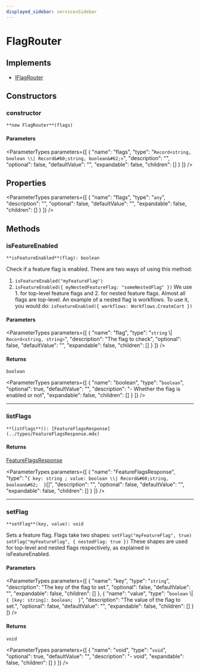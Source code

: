 ```yaml
---
displayed_sidebar: servicesSidebar
---
```



# FlagRouter

## Implements

- [IFlagRouter](../interfaces/IFlagRouter.mdx)

## Constructors

### constructor

`**new FlagRouter**(flags)`

#### Parameters

<ParameterTypes parameters={[
  {
    "name": "flags",
    "type": "`Record<string, boolean \\| Record&#60;string, boolean&#62;>`",
    "description": "",
    "optional": false,
    "defaultValue": "",
    "expandable": false,
    "children": []
  }
]} />

## Properties

<ParameterTypes parameters={[
  {
    "name": "flags",
    "type": "`any`",
    "description": "",
    "optional": false,
    "defaultValue": "",
    "expandable": false,
    "children": []
  }
]} />

## Methods

### isFeatureEnabled

`**isFeatureEnabled**(flag): boolean`

Check if a feature flag is enabled.
There are two ways of using this method:
1. `isFeatureEnabled("myFeatureFlag")`
2. `isFeatureEnabled({ myNestedFeatureFlag: "someNestedFlag" })`
We use 1. for top-level feature flags and 2. for nested feature flags. Almost all flags are top-level.
An example of a nested flag is workflows. To use it, you would do:
`isFeatureEnabled({ workflows: Workflows.CreateCart })`

#### Parameters

<ParameterTypes parameters={[
  {
    "name": "flag",
    "type": "`string` \\| `Record<string, string>`",
    "description": "The flag to check",
    "optional": false,
    "defaultValue": "",
    "expandable": false,
    "children": []
  }
]} />

#### Returns

`boolean`

<ParameterTypes parameters={[
  {
    "name": "boolean",
    "type": "`boolean`",
    "optional": true,
    "defaultValue": "",
    "description": "- Whether the flag is enabled or not",
    "expandable": false,
    "children": []
  }
]} />

___

### listFlags

`**listFlags**(): [FeatureFlagsResponse](../types/FeatureFlagsResponse.mdx)`

#### Returns

[FeatureFlagsResponse](../types/FeatureFlagsResponse.mdx)

<ParameterTypes parameters={[
  {
    "name": "FeatureFlagsResponse",
    "type": "``{ key: string ; value: boolean \\| Record&#60;string, boolean&#62;  }``[]",
    "description": "",
    "optional": false,
    "defaultValue": "",
    "expandable": false,
    "children": []
  }
]} />

___

### setFlag

`**setFlag**(key, value): void`

Sets a feature flag.
Flags take two shapes:
`setFlag("myFeatureFlag", true)`
`setFlag("myFeatureFlag", { nestedFlag: true })`
These shapes are used for top-level and nested flags respectively, as explained in isFeatureEnabled.

#### Parameters

<ParameterTypes parameters={[
  {
    "name": "key",
    "type": "`string`",
    "description": "The key of the flag to set.",
    "optional": false,
    "defaultValue": "",
    "expandable": false,
    "children": []
  },
  {
    "name": "value",
    "type": "`boolean` \\| ``{ [key: string]: boolean;  }``",
    "description": "The value of the flag to set.",
    "optional": false,
    "defaultValue": "",
    "expandable": false,
    "children": []
  }
]} />

#### Returns

`void`

<ParameterTypes parameters={[
  {
    "name": "void",
    "type": "`void`",
    "optional": true,
    "defaultValue": "",
    "description": "- void",
    "expandable": false,
    "children": []
  }
]} />
